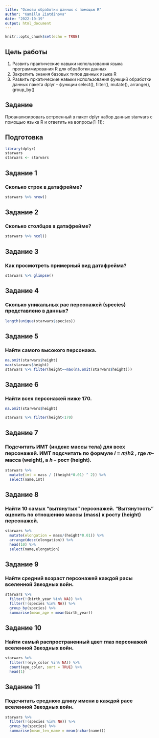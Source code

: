 ```yaml
---
title: "Основы обработки данных с помощью R"
author: "Kamilla Ziatdinova"
date: "2022-10-19"
output: html_document
---
```


```r
knitr::opts_chunk$set(echo = TRUE)
```



## Цель работы

1. Развить практические навыки использования языка программирования R для обработки данных
2. Закрепить знания базовых типов данных языка R
3. Развить пркатические навыки использования функций обработки данных пакета dplyr – функции
select(), filter(), mutate(), arrange(), group_by()


## Задание

Проанализировать встроенный в пакет dplyr набор данных starwars с помощью языка R и ответить на вопросы(1-11):

## Подготовка
```r
library(dplyr)
starwars
starwars <- starwars
```
## Задание 1
### Сколько строк в датафрейме?
```r
starwars %>% nrow()

```


## Задание 2
### Сколько столбцов в датафрейме?
```r
starwars %>% ncol()

```

## Задание 3
### Как просмотреть примерный вид датафрейма?
```r
starwars %>% glimpse()

```

## Задание 4
### Сколько уникальных рас персонажей (species) представлено в данных?
```r
length(unique(starwars$species))

```

## Задание 5
### Найти самого высокого персонажа.
```r
na.omit(starwars$height)
max(starwars$height)
starwars %>% filter(height==max(na.omit(starwars$height)))

```

## Задание 6
### Найти всех персонажей ниже 170.
```r
na.omit(starwars$height)

starwars %>% filter(height<170)

```
## Задание 7
### Подсчитать ИМТ (индекс массы тела) для всех персонажей. ИМТ подсчитать по формуле 𝐼 = 𝑚/ℎ2 , где 𝑚– масса (weight), а ℎ – рост (height).
```r
starwars %>%
  mutate(imt = mass / ((height*0.01) ^ 2)) %>%
  select(name,imt)

```

 
## Задание 8
### Найти 10 самых “вытянутых” персонажей. “Вытянутость” оценить по отношению массы (mass) к росту (height) персонажей.
```r
starwars %>%
  mutate(elongation = mass/(height*0.01)) %>%
  arrange(desc(elongation)) %>%
  head(10) %>%
  select(name,elongation)

```
 
## Задание 9
### Найти средний возраст персонажей каждой расы вселенной Звездных войн.
```r
starwars %>%
  filter(!(birth_year %in% NA)) %>% 
  filter(!(species %in% NA)) %>%
  group_by(species) %>%
  summarise(mean_age = mean(birth_year))

```
 
## Задание 10
### Найти самый распространенный цвет глаз персонажей вселенной Звездных войн.
```r
starwars %>%
  filter(!(eye_color %in% NA)) %>%
  count(eye_color, sort = TRUE) %>%
  head(1)

```
 
## Задание 11
### Подсчитать среднюю длину имени в каждой расе вселенной Звездных войн.
```r
starwars %>%
  filter(!(species %in% NA)) %>%
  group_by(species) %>%
  summarise(mean_len_name = mean(nchar(name)))

```


  
 